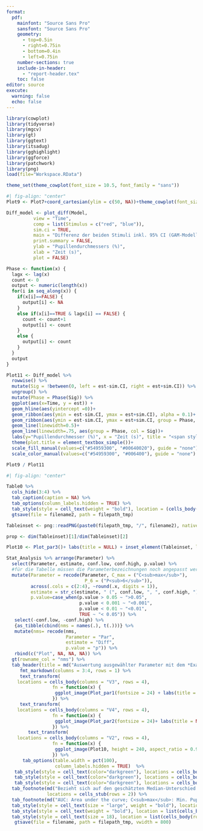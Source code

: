 ```yaml
---
format: 
  pdf: 
    mainfont: "Source Sans Pro"
    sansfont: "Source Sans Pro"
    geometry:
      - top=0.5in
      - right=0.75in
      - bottom=0.4in
      - left=0.75in
    number-sections: true
    include-in-header: 
      - "report-header.tex"
    toc: false
editor: source
execute:
  warning: false
  echo: false
---
```

\sffamily
\thispagestyle{empty}
\color{HM}
\includegraphics[width=4cm]{HM_Schriftzug_Logo_rot_RGB.pdf}\hfill\large\texttt{Praktikums-Ausarbeitung}\textbf{: Chromatische Pupillometrie}\normalsize
\vspace{-0.2in}
\rule{17.78cm}{0.5mm}

```r
library(cowplot)
library(tidyverse)
library(mgcv)
library(gt)
library(ggtext)
library(itsadug)
library(gghighlight)
library(ggforce)
library(patchwork)
library(png)
load(file="Workspace.RData")

theme_set(theme_cowplot(font_size = 10.5, font_family = "sans"))
```


```r
#| fig-align: "center"
Plot9 <- Plot7+coord_cartesian(ylim = c(50, NA))+theme_cowplot(font_size = 10.5, font_family = "sans") + theme(plot.title = element_textbox_simple(margin = margin(b=10)), plot.margin = margin(t=1))

Diff_model <- plot_diff(Model,
          view = "Time",
          comp = list(Stimulus = c("red", "blue")),
          sim.ci = TRUE,
          main = "Differenz der beiden Stimuli inkl. 95% CI (GAM-Modell)",
          print.summary = FALSE,
          ylab = "Pupillendurchmessers (%)",
          xlab = "Zeit (s)",
          plot = FALSE)

Phase <- function(x) {
  lagx <- lag(x)
  count <- 0
  output <- numeric(length(x))
  for(i in seq_along(x)) {
    if(x[i]==FALSE) {
      output[i] <- NA
    }
    else if(x[i]==TRUE & lagx[i] == FALSE) {
      count <- count+1
      output[i] <- count
    }
    else {
      output[i] <- count
    }
  }
  output
}

Plot11 <- Diff_model %>% 
  rowwise() %>% 
  mutate(Sig = !between(0, left = est-sim.CI, right = est+sim.CI)) %>% 
  ungroup() %>% 
  mutate(Phase = Phase(Sig)) %>% 
  ggplot(aes(x=Time, y = est)) + 
  geom_hline(aes(yintercept =0))+
  geom_ribbon(aes(ymin = est-sim.CI, ymax = est+sim.CI), alpha = 0.1)+ 
  geom_ribbon(aes(ymin = est-sim.CI, ymax = est+sim.CI, group = Phase, fill = Sig))+ 
  geom_line(linewidth=0.5)+
  geom_line(linewidth=.75, aes(group = Phase, col = Sig))+
  labs(y="Pupillendurchmesser (%)", x = "Zeit (s)", title = "<span style = 'color:darkgreen'>Signifikante</span> Differenz abhängig vom Stimulus (95% CI)")+
  theme(plot.title = element_textbox_simple())+
  scale_fill_manual(values=c("#54959300", "#00640020"), guide = "none")+
  scale_color_manual(values=c("#54959300", "#006400"), guide = "none")

Plot9 / Plot11


```


```r
#| fig-align: "center"

Table0 %>% 
  cols_hide(3:4) %>% 
  tab_caption(caption = NA) %>% 
  tab_options(column_labels.hidden = TRUE) %>% 
  tab_style(style = cell_text(weight = "bold"), location = (cells_body())) %>%
  gtsave(file = filename2, path = filepath_tmp)

Tableinset <- png::readPNG(paste0(filepath_tmp, "/", filename2), native = TRUE)

prop <- dim(Tableinset)[1]/dim(Tableinset)[2]

Plot10 <- Plot_par3()+ labs(title = NULL) + inset_element(Tableinset, left = 0.4, bottom = 0.1, right = 1, top = 0.1+0.6*prop)

Stat_Analysis %>% arrange(Parameter) %>% 
  select(Parameter, estimate, conf.low, conf.high, p.value) %>% 
  #für die Tabelle müssen die Parameterbezeichnungen noch angepasst werden
  mutate(Parameter = recode(Parameter, C_max = ("C<sub>max</sub>"),
                             P_6 = ("P<sub>6</sub>")),
         across(.cols = c(2:4), ~round(.x, digits = 1)),
         estimate = str_c(estimate, " (", conf.low, ", ", conf.high, ")"),
         p.value=case_when(p.value > 0.05 ~ ">0.05",
                           p.value < 0.001 ~ "<0.001",
                           p.value < 0.01 ~ "<0.01",
                           TRUE ~ "< 0.05")) %>% 
   select(-conf.low, -conf.high) %>% 
   {as_tibble(cbind(nms = names(.), t(.)))} %>% 
   mutate(nms= recode(nms, 
                      Parameter = "Par",
                      estimate = "Diff",
                      p.value = "p")) %>% 
   rbind(c("Plot", NA, NA, NA)) %>% 
  gt(rowname_col = "nms") %>% 
  tab_header(title = md("Auswertung ausgewählter Parameter mit dem *Exakten Wilcoxon-Rang-Summen Test*")) %>% 
     fmt_markdown(columns = 3:4, rows = 1) %>% 
     text_transform(
    locations = cells_body(columns = "V3", rows = 4),
                 fn = function(x) {
                  ggplot_image(Plot_par1(fontsize = 24) + labs(title = NULL), height = 240, aspect_ratio = 0.92)
                 }) %>%
     text_transform(
    locations = cells_body(columns = "V4", rows = 4),
                 fn = function(x) {
                  ggplot_image(Plot_par2(fontsize = 24)+ labs(title = NULL), height = 240, aspect_ratio = 0.92)
                 }) %>%
        text_transform(
    locations = cells_body(columns = "V2", rows = 4),
                 fn = function(x) {
                  ggplot_image(Plot10, height = 240, aspect_ratio = 0.92)
                 }) %>%
      tab_options(table.width = pct(100),
                  column_labels.hidden = TRUE)  %>%
   tab_style(style = cell_text(color="darkgreen"), locations = cells_body(columns =V2, rows = V2 %in% c("<0.05", "<0.01", "<0.001"))) %>% 
   tab_style(style = cell_text(color="darkgreen"), locations = cells_body(columns =V3, rows = V3 %in% c("<0.05", "<0.01", "<0.001"))) %>% 
   tab_style(style = cell_text(color="darkgreen"), locations = cells_body(columns =V4, rows = V4 %in% c("<0.05", "<0.01", "<0.001"))) %>% 
  tab_footnote(md("Bezieht sich auf den geschätzten Median-Unterschied (mit 95% Konfidenzintervall) aus dem Wilcoxon-Test. Der Wert weicht ggf. von den Unterschieden der im Plot gezeigten *Mittelwerte* ab."),
               locations = cells_stub(rows = 2)) %>% 
  tab_footnote(md("AUC: Area under the curve; C<sub>max</sub>: Min. Pupillendurchmesser; P<sub>6</sub>: Durchmesser 6 Sekunden nach Lichtreizende")) %>% 
  tab_style(style = cell_text(size = "large", weight = "bold"), location = cells_title(groups = "title")) %>%
  tab_style(style = cell_text(weight = "bold"), location = list(cells_body(rows = 1))) %>%
  tab_style(style = cell_text(size = 18), location = list(cells_body(rows = 1:3))) %>% 
   gtsave(file = filename, path = filepath_tmp, vwidth = 800)

```

\begin{figure}[!h]
  \centering
  \includegraphics[width=6.3in]{`r paste0(filepath_tmp, "/", filename)`}
\end{figure}


\vfill
\textcolor{HM}{\rule{17.78cm}{0.5mm}}

\small\emph{Erstellt `r Sys.Date()`} 
\hfill\small\emph{Versuchsleiter: `r versuchsleiter`, Proband: `r proband`, Auswerter: `r auswerter`}